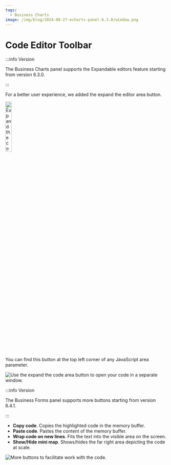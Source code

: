 ```yaml
---
tags:
  - Business Charts
image: /img/blog/2024-08-27-echarts-panel-6.3.0/window.png
---
```



# Code Editor Toolbar

:::info Version

The Business Charts panel supports the Expandable editors feature starting from version 6.3.0.

:::

For a better user experience, we added the expand the editor area button.

<Image
  title="Expand the code area button."
  src="/img/blog/2024-08-26-dynamictext-panel-5.3.0/button.png"
  width="20%"
/>

You can find this button at the top left corner of any JavaScript area parameter.

<Image
  title="Use the expand the code area button to open your code in a separate window."
  src="/img/blog/2024-08-27-echarts-panel-6.3.0/window.png"
/>


:::info Version

The Business Forms panel supports more buttons starting from version 6.4.1.

:::

- **Copy code**. Copies the highlighted code in the memory buffer. 
- **Paste code**. Pastes the content of the memory buffer.
- **Wrap code on new lines**. Fits the text into the visible area on the screen.
- **Show/Hide mini map**. Shows/hides the far right area depicting the code at scale.

<Image
  title="More buttons to facilitate work with the code."
  src="/img/plugins/business-charts/more-buttons.png"
/>
